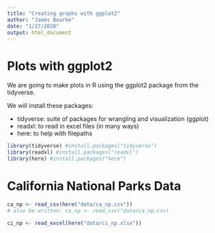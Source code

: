 ```yaml
---
title: "Creating graphs with ggplot2"
author: "James Bourke"
date: "1/27/2020"
output: html_document
---
```


# Plots with ggplot2

We are going to make plots in R using the ggplot2 package from the tidyverse.

We will install these packages:

- tidyverse: suite of packages for wrangling and visualization (ggplot)
- readxl: to read in excel files (in many ways)
- here: to help with filepaths

```r
library(tidyverse) #install.packages("tidyverse")
library(readxl) #install.packages("readxl")
library(here) #install.packages("here")
```

# California National Parks Data

```r

ca_np <- read_csv(here("data/ca_np.csv"))
# also be written: ca_np <- read_csv("data/ca_np.csv)

ci_np <- read_excel(here("data/ci_np.xlsx"))

```

